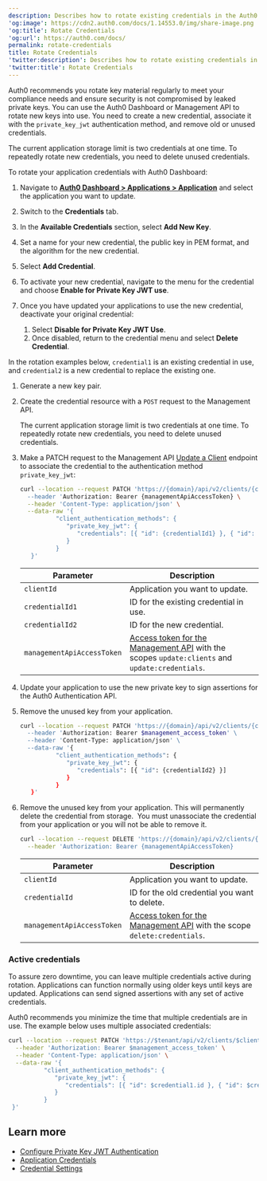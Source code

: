 ```yaml
---
description: Describes how to rotate existing credentials in the Auth0 Dashboard.
'og:image': https://cdn2.auth0.com/docs/1.14553.0/img/share-image.png
'og:title': Rotate Credentials
'og:url': https://auth0.com/docs/
permalink: rotate-credentials
title: Rotate Credentials
'twitter:description': Describes how to rotate existing credentials in the Auth0 Dashboard.
'twitter:title': Rotate Credentials
---
```

Auth0 recommends you rotate key material regularly to meet your compliance needs and ensure security is not compromised by leaked private keys. You can use the <Tooltip tip="Auth0 Dashboard: Auth0's main product to configure your services." cta="View Glossary" href="/docs/glossary?term=Auth0+Dashboard">Auth0 Dashboard</Tooltip> or <Tooltip tip="Auth0 Dashboard: Auth0's main product to configure your services." cta="View Glossary" href="/docs/glossary?term=Management+API">Management API</Tooltip> to rotate new keys into use. You need to create a new credential, associate it with the `private_key_jwt` authentication method, and remove old or unused credentials.

<Callout icon="file-lines" color="#0EA5E9" iconType="regular">

The current application storage limit is two credentials at one time. To repeatedly rotate new credentials, you need to delete unused credentials.

</Callout>

<Tabs><Tab title="Use Auth0 Dashboard">

To rotate your application credentials with Auth0 Dashboard:

1. Navigate to [**Auth0 Dashboard > Applications > Application**](https://manage.auth0.com/#/applications) and select the application you want to update.
2. Switch to the **Credentials** tab.
3. In the **Available Credentials** section, select **Add New Key**.
4. Set a name for your new credential, the public key in PEM format, and the algorithm for the new credential.
5. Select **Add Credential**.
6. To activate your new credential, navigate to the menu for the credential and choose **Enable for Private Key JWT use**.
7. Once you have updated your applications to use the new credential, deactivate your original credential:

   1. Select **Disable for Private Key JWT Use**.
   2. Once disabled, return to the credential menu and select **Delete Credential**.

</Tab><Tab title="Use Management API">

In the rotation examples below, `credential1` is an existing credential in use, and `credential2` is a new credential to replace the existing one.

1. Generate a new key pair.
2. Create the credential resource with a `POST` request to the Management API.

   <Callout icon="file-lines" color="#0EA5E9" iconType="regular">

   The current application storage limit is two credentials at one time. To repeatedly rotate new credentials, you need to delete unused credentials.

   </Callout>
3. Make a PATCH request to the Management API [Update a Client](https://auth0.com/docs/api/management/v2#!/Clients/patch_clients_by_id) endpoint to associate the credential to the authentication method `private_key_jwt`:

   ```bash lines
   curl --location --request PATCH 'https://{domain}/api/v2/clients/{clientId} \
     --header 'Authorization: Bearer {managementApiAccessToken} \
     --header 'Content-Type: application/json' \
     --data-raw '{
             "client_authentication_methods": {
                "private_key_jwt": {
                   "credentials": [{ "id": {credentialId1} }, { "id": {credentialId2} }]
                }
             }
      }'
   ```

   <table class="table"><thead>
   <tr>
   <th>Parameter</th>
   <th>Description</th>
   </tr>
   </thead>
   <tbody>
   <tr>
   <td><code>clientId</code></td>
   <td>Application you want to update.</td>
   </tr>
   <tr>
   <td><code>credentialId1</code></td>
   <td>ID for the existing credential in use.</td>
   </tr>
   <tr>
   <td><code>credentialId2</code></td>
   <td>ID for the new credential.</td>
   </tr>
   <tr>
   <td><code>managementApiAccessToken</code></td>
   <td><a href="/docs/secure/tokens/access-tokens/management-api-access-tokens">Access token for the Management API</a> with the scopes <code>update:clients</code> and <code>update:credentials</code>.</td>
   </tr>
   </tbody>
   </table>
4. Update your application to use the new private key to sign assertions for the Auth0 Authentication API.
5. Remove the unused key from your application.

   ```bash lines
   curl --location --request PATCH 'https://{domain}/api/v2/clients/{clientId} \
     --header 'Authorization: Bearer $management_access_token' \
     --header 'Content-Type: application/json' \
     --data-raw '{
             "client_authentication_methods": {
                "private_key_jwt": {
                   "credentials": [{ "id": {credentialId2} }]
                }
             }
      }'
   ```
   
6. Remove the unused key from your application. This will permanently delete the credential from storage.  You must unassociate the credential from your application or you will not be able to remove it.

   ```bash lines
   curl --location --request DELETE 'https://{domain}/api/v2/clients/{clientId}/credentials/{credentialId}' \
     --header 'Authorization: Bearer {managementApiAccessToken}
   ```
   <table class="table"><thead>
   <tr>
   <th>Parameter</th>
   <th>Description</th>
   </tr>
   </thead>
   <tbody>
   <tr>
   <td><code>clientId</code></td>
   <td>Application you want to update.</td>
   </tr>
   <tr>
   <td><code>credentialId</code></td>
   <td>ID for the old credential you want to delete.</td>
   </tr>
   <tr>
   <td><code>managementApiAccessToken</code></td>
   <td><a href="/docs/secure/tokens/access-tokens/management-api-access-tokens">Access token for the Management API</a> with the scope <code> delete:credentials</code>.</td>
   </tr>
   </tbody>
   </table>

</Tab></Tabs>

### Active credentials

To assure zero downtime, you can leave multiple credentials active during rotation. Applications can function normally using older keys until keys are updated. Applications can send signed assertions with any set of active credentials.

Auth0 recommends you minimize the time that multiple credentials are in use. The example below uses multiple associated credentials:

```bash lines
curl --location --request PATCH 'https://$tenant/api/v2/clients/$client_id' \
  --header 'Authorization: Bearer $management_access_token' \
  --header 'Content-Type: application/json' \
  --data-raw '{
          "client_authentication_methods": {
             "private_key_jwt": {
                "credentials": [{ "id": $credential1.id }, { "id": $credential2.id }]
             }
          }
 }'
```

## Learn more

* [Configure Private Key JWT Authentication](/docs/get-started/applications/configure-private-key-jwt)
* [Application Credentials](/docs/secure/application-credentials)
* [Credential Settings](/docs/get-started/applications/credentials)